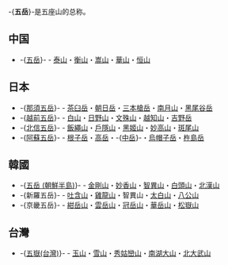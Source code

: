 -{'''五岳'''}-是五座山的总称。

==中国==
*-{[[五岳|五岳]]}- - [[泰山|泰山]]・[[衡山|衡山]]・[[嵩山|嵩山]]・[[華山|華山]]・[[恒山|恒山]]

==日本==
*-{[[那須五岳|那須五岳]]}- - [[茶臼岳_(栃木縣)|茶臼岳]]・[[朝日岳_(栃木縣)|朝日岳]]・[[三本槍岳|三本槍岳]]・[[南月山|南月山]]・[[黑尾谷岳|黑尾谷岳]]
*-{[[越前五岳|越前五岳]]}- - [[白山_(日本)|白山]]・[[日野山|日野山]]・[[文殊山_(福井縣)|文殊山]]・[[越知山|越知山]]・[[吉野岳|吉野岳]]
*-{[[北信五岳|北信五岳]]}- - [[飯繩山|飯繩山]]・[[戶隱山|戶隱山]]・[[黑姬山|黑姬山]]・[[妙高山|妙高山]]・[[斑尾山|斑尾山]]
*-{[[阿蘇五岳|阿蘇五岳]]}- - [[根子岳_(熊本縣)|根子岳]]・[[高岳_(阿蘇山)|高岳]]・-{[[中岳_(阿蘇山)|中岳]]}-・[[烏帽子岳_(熊本縣)|烏帽子岳]]・[[杵島岳|杵島岳]]

==韓國==
*-{[[五岳_(朝鮮半島)|五岳 (朝鮮半島)]]}- - [[金剛山_(朝鮮)|金剛山]]・[[妙香山|妙香山]]・[[智異山|智異山]]・[[白頭山|白頭山]]・[[北漢山|北漢山]]
*-{新羅五岳}- - [[吐含山|吐含山]]・[[雞龍山|雞龍山]]・智異山・[[太白山_(韓國)|太白山]]・[[八公山_(韓國)|八公山]]
*-{京畿五岳}- - [[紺岳山|紺岳山]]・[[雲岳山|雲岳山]]・[[冠岳山|冠岳山]]・[[華岳山|華岳山]]・[[松嶽山|松嶽山]]

==台灣==
*-{[[台灣百岳#五嶽|五嶽(台灣)]]}- - [[玉山|玉山]]・[[雪山_(台灣)|雪山]]・[[秀姑巒山|秀姑巒山]]・[[南湖大山|南湖大山]]・[[北大武山|北大武山]]

{{disambig|W|Cat=二字地名消歧义}}
